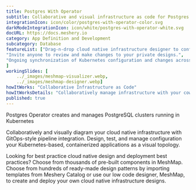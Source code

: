 ```yaml
---
title: Postgres With Operator  
subtitle: Collaborative and visual infrastructure as code for Postgres With Operator
integrationIcon: icon/color/postgres-with-operator-color.svg
darkModeIntegrationIcon: icon/white/postgres-with-operator-white.svg
docURL: https://docs.meshery.io
category: App Definition and Development
subcategory: Database
featureList: ["Drag-n-drop cloud native infrastructure designer to configure, model, and deploy your workloads.",
"Invite anyone to review and make changes to your private designs.",
"Ongoing synchronization of Kubernetes configuration and changes across any number of clusters."
]
workingSlides: [
    ../_images/meshmap-visualizer.webp,
    ../_images/meshmap-designer.webp]
howItWorks: "Collaborative Infrastructure as Code"
howItWorksDetails: "Collaboratively manage infrastructure with your coworkers synchronously sharing the same designs."
published: true
---
```

<p>
    Postgres Operator creates and manages PostgreSQL clusters running in Kubernetes
</p>
<p>
    Collaboratively and visually diagram your cloud native infrastructure with GitOps-style pipeline integration. Design, test, and manage configuration your Kubernetes-based, containerized applications as a visual topology.
</p>
<p>
    Looking for best practice cloud native design and deployment best practices? Choose from thousands of pre-built components in MeshMap. Choose from hundreds of ready-made design patterns by importing templates from Meshery Catalog or use our low code designer, MeshMap, to create and deploy your own cloud native infrastructure designs.
</p>